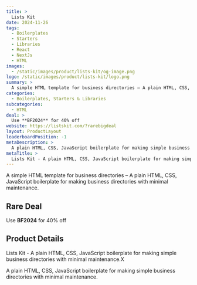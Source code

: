 ```yaml
---
title: >
  Lists Kit
date: 2024-11-26
tags:
  - Boilerplates
  - Starters
  - Libraries
  - React
  - NextJs
  - HTML
images:
  - /static/images/product/lists-kit/og-image.png
logo: /static/images/product/lists-kit/logo.png
summary: >
  A simple HTML template for business directories – A plain HTML, CSS, JavaScript boilerplate for making business directories with minimal maintenance.
categories:
  - Boilerplates, Starters & Libraries
subcategories:
  - HTML
deal: >
  Use **BF2024** for 40% off
website: https://listskit.com/?rarebigdeal
layout: ProductLayout
leaderboardPosition: -1
metaDescription: >
  A plain HTML, CSS, JavaScript boilerplate for making simple business directories with minimal maintenance.
metaTitle: >
  Lists Kit - A plain HTML, CSS, JavaScript boilerplate for making simple business directories with minimal maintenance.X
---
```

A simple HTML template for business directories – A plain HTML, CSS, JavaScript boilerplate for making business directories with minimal maintenance.

## Rare Deal

Use **BF2024** for 40% off

## Product Details

Lists Kit - A plain HTML, CSS, JavaScript boilerplate for making simple business directories with minimal maintenance.X

A plain HTML, CSS, JavaScript boilerplate for making simple business directories with minimal maintenance.

